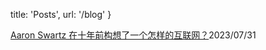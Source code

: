 
  title: 'Posts',
  url: '/blog'
}




[Aaron Swartz 在十年前构想了一个怎样的互联网？](https://book.douban.com/review/15346854/)<time>2023/07/31</time>   

<!--
[2022 年终书影游总结：漫画 · 摄影集 · 解谜游戏](https://www.douban.com/note/843527200/?_i=6310720m3pr6cw)<time>2023/01/10</time>   
-->

<!--
[2021 & 2020 年终读书总结（补）](https://www.douban.com/note/843391348/?_i=6310718m3pr6cw)<time>2023/01/07</time>   
-->

<!--
[2021 & 2020 年终观影总结（补）](https://www.douban.com/note/842766550/?_i=6310496m3pr6cw)<time>2022/12/25</time>   
-->

<!--
[本科毕设节选 | 从蒙田到 YouTube——论 essay 文体的视听化演变](https://book.douban.com/review/14665287/)<time>2022/09/23</time>   
-->

<!--
[test](/posts/hello-world) <time>2023/07/20</time>   
-->